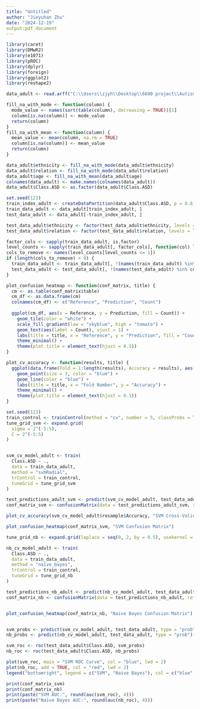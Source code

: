 ---
title: "Untitled"
author: "Jieyuhan Zhu"
date: "2024-12-19"
output:pdf_document
---

```{r}
library(caret)
library(DMwR2)      
library(e1071)    
library(pROC)      
library(dplyr)    
library(foreign)  
library(ggplot2) 
library(reshape2) 

data_adult <- read.arff("C:\\Users\\zjyh\\Desktop\\6690 project\\Autism-Adult-Data.arff")

fill_na_with_mode <- function(column) {
  mode_value <- names(sort(table(column), decreasing = TRUE))[1]
  column[is.na(column)] <- mode_value
  return(column)
}
fill_na_with_mean <- function(column) {
  mean_value <- mean(column, na.rm = TRUE)
  column[is.na(column)] <- mean_value
  return(column)
}

data_adult$ethnicity <- fill_na_with_mode(data_adult$ethnicity)
data_adult$relation <- fill_na_with_mode(data_adult$relation)
data_adult$age <- fill_na_with_mean(data_adult$age)
colnames(data_adult) <- make.names(colnames(data_adult))
data_adult$Class.ASD <- as.factor(data_adult$Class.ASD)

set.seed(123)
train_index_adult <- createDataPartition(data_adult$Class.ASD, p = 0.8, list = FALSE)
train_data_adult <- data_adult[train_index_adult, ]
test_data_adult <- data_adult[-train_index_adult, ]

test_data_adult$ethnicity <- factor(test_data_adult$ethnicity, levels = levels(train_data_adult$ethnicity))
test_data_adult$relation <- factor(test_data_adult$relation, levels = levels(train_data_adult$relation))

factor_cols <- sapply(train_data_adult, is.factor)
level_counts <- sapply(train_data_adult[, factor_cols], function(col) length(unique(col)))
cols_to_remove <- names(level_counts[level_counts <= 1])
if (length(cols_to_remove) > 0) {
  train_data_adult <- train_data_adult[, !(names(train_data_adult) %in% cols_to_remove)]
  test_data_adult <- test_data_adult[, !(names(test_data_adult) %in% cols_to_remove)]
}

plot_confusion_heatmap <- function(conf_matrix, title) {
  cm <- as.table(conf_matrix$table)
  cm_df <- as.data.frame(cm)
  colnames(cm_df) <- c("Reference", "Prediction", "Count")
  
  ggplot(cm_df, aes(x = Reference, y = Prediction, fill = Count)) +
    geom_tile(color = "white") +
    scale_fill_gradient(low = "skyblue", high = "tomato") +
    geom_text(aes(label = Count), vjust = 1) +
    labs(title = title, x = "Reference", y = "Prediction", fill = "Count") +
    theme_minimal() +
    theme(plot.title = element_text(hjust = 0.5))
}

plot_cv_accuracy <- function(results, title) {
  ggplot(data.frame(Fold = 1:length(results), Accuracy = results), aes(x = Fold, y = Accuracy)) +
    geom_point(size = 3, color = "blue") +
    geom_line(color = "blue") +
    labs(title = title, x = "Fold Number", y = "Accuracy") +
    theme_minimal() +
    theme(plot.title = element_text(hjust = 0.5))
}

set.seed(123)
train_control <- trainControl(method = "cv", number = 5, classProbs = TRUE, savePredictions = TRUE)
tune_grid_svm <- expand.grid(
  sigma = 2^(-5:5),
  C = 2^(-5:5)     
)


svm_cv_model_adult <- train(
  Class.ASD ~ ., 
  data = train_data_adult, 
  method = "svmRadial",
  trControl = train_control,
  tuneGrid = tune_grid_svm
)

test_predictions_adult_svm <- predict(svm_cv_model_adult, test_data_adult)
conf_matrix_svm <- confusionMatrix(data = test_predictions_adult_svm, reference = test_data_adult$Class.ASD)

plot_cv_accuracy(svm_cv_model_adult$resample$Accuracy, "SVM Cross-Validation Accuracy")

plot_confusion_heatmap(conf_matrix_svm, "SVM Confusion Matrix")

tune_grid_nb <- expand.grid(laplace = seq(0, 2, by = 0.5), usekernel = c(TRUE, FALSE), adjust = seq(0.5, 2, by = 0.5))

nb_cv_model_adult <- train(
  Class.ASD ~ ., 
  data = train_data_adult, 
  method = "naive_bayes",
  trControl = train_control,
  tuneGrid = tune_grid_nb
)

test_predictions_nb_adult <- predict(nb_cv_model_adult, test_data_adult)
conf_matrix_nb <- confusionMatrix(data = test_predictions_nb_adult, reference = test_data_adult$Class.ASD)


plot_confusion_heatmap(conf_matrix_nb, "Naive Bayes Confusion Matrix")


svm_probs <- predict(svm_cv_model_adult, test_data_adult, type = "prob")[, 2]
nb_probs <- predict(nb_cv_model_adult, test_data_adult, type = "prob")[, 2]

svm_roc <- roc(test_data_adult$Class.ASD, svm_probs)
nb_roc <- roc(test_data_adult$Class.ASD, nb_probs)

plot(svm_roc, main = "SVM ROC Curve", col = "blue", lwd = 2)
plot(nb_roc, add = TRUE, col = "red", lwd = 2)
legend("bottomright", legend = c("SVM", "Naive Bayes"), col = c("blue", "red"), lwd = 2)

print(conf_matrix_svm)
print(conf_matrix_nb)
print(paste("SVM AUC:", round(auc(svm_roc), 4)))
print(paste("Naive Bayes AUC:", round(auc(nb_roc), 4)))
```